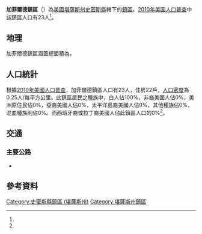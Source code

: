 {{noteTA
|G1=USState
}}
{{Infobox settlement
|official_name = 加菲爾德鎮區
|native_name = Garfield Township
|settlement_type = 鎮區
|pushpin_map=USA Kansas
|coordinates_display = inline,title
|coordinates_region = US-KS
|subdivision_type = [[世界政區索引|國家]]
|subdivision_name = [[美国|美国]]
|subdivision_type1 = [[美國行政區劃|州]]
|subdivision_name1 = [[堪薩斯州|堪薩斯州]]
|subdivision_type2 = [[堪薩斯州行政區劃|縣]]
|subdivision_name2 = [[史密斯縣_(堪薩斯州)|史密斯縣]]
|area_total_km2 = 92.98
|area_land_km2 = 92.94
|area_water_km2 = 0.04
|area_total_sq_mi =
|area_land_sq_mi =
|area_water_sq_mi =
|area_water_percent = 0.04
|population_as_of = [[2010年美国人口普查|2010]]
|population_footnotes = <ref name="Census 2010">{{cite web| url=http://factfinder2.census.gov| title=Race, Hispanic or Latino, Age, and Housing Occupancy: 2010 Census Redistricting Data, Garfield township, Smith County, Kansas| publisher=U.S. Census Bureau, American FactFinder 2| accessdate=2016-09-10| archive-date=2013-09-11| archive-url=https://web.archive.org/web/20130911234518/http://factfinder2.census.gov/| dead-url=no}}</ref>
|population_total = 23
|population_density_km2 = auto
|elevation_footnotes = 
|elevation_m = 530
|elevation_ft = 
|latd = 39
|latm = 37
|lats = 06
|latNS = N
|longd = 98
|longm = 40
|longs = 24
|longEW = W
|postal_code_type =
|postal_code = 
|blank_name = [[聯邦資料處理標準|FIPS代碼]]
|blank_info = 20-25825
|blank1_name = [[地名信息系统|GNIS編號]] 
|blank1_info = [http://geonames.usgs.gov/pls/gnispublic/f?p=gnispq:3:::NO::P3_FID:0472074 0472074]
|website = 
|footnotes = 
}}

'''加菲爾德鎮區'''（{{lang-en|'''Garfield Township'''}}）為[[美國|美國]][[堪薩斯州|堪薩斯州]][[史密斯縣_(堪薩斯州)|史密斯縣]]轄下的[[行政鎮區|鎮區]]。[[2010年美国人口普查|2010年美国人口普查]]中該鎮區人口有23人<ref name="Census 2010"/>。

==地理==
加菲爾德鎮區涵蓋總面積為{{convert|92.98|km2|sqmi}}。

==人口統計==
根據[[2010年美國人口普查|2010年美國人口普查]]，加菲爾德鎮區人口有23人，住房22戶，[[人口密度|人口密度]]為0.25人/每平方公里。此鎮區居民之種族中，白人佔100%，非裔美國人佔0%，美洲原住民佔0%，亞裔美國人佔0%，太平洋島裔美國人佔0%，其他種族佔0%，混血種族則佔0%。而西班牙裔或拉丁裔美國人佔此鎮區人口的0%<ref name="Census 2010"/>。

==交通==
===主要公路===
*{{Jct|country=USA|US|281}}

==參考資料==
{{reflist}}

{{史密斯縣 (堪薩斯州)}}

{{DEFAULTSORT:Garfield}}
[[Category:史密斯縣鎮區_(堪薩斯州)|Category:史密斯縣鎮區 (堪薩斯州)]]
[[Category:堪薩斯州鎮區|Category:堪薩斯州鎮區]]

{{SmithCountyKS-geo-stub}}